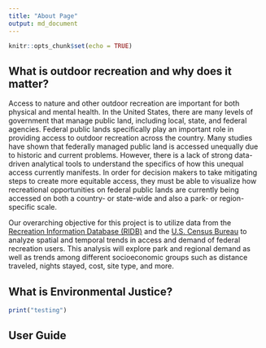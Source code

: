 ```yaml
---
title: "About Page"
output: md_document
---
```


```r
knitr::opts_chunk$set(echo = TRUE)
```


## What is outdoor recreation and why does it matter?

Access to nature and other outdoor recreation are important for both physical and mental health. In the United States, there are many levels of government that manage public land, including local, state, and federal agencies. Federal public lands specifically play an important role in providing access to outdoor recreation across the country. Many studies have shown that federally managed public land is accessed unequally due to historic and current problems. However, there is a lack of strong data-driven analytical tools to understand the specifics of how this unequal access currently manifests. In order for decision makers to take mitigating steps to create more equitable access, they must be able to visualize how recreational opportunities on federal public lands are currently being accessed on both a country- or state-wide and also a park- or region-specific scale.

Our overarching objective for this project is to utilize data from the [Recreation Information Database (RIDB)](https://ridb.recreation.gov/landing) and the [U.S. Census Bureau](https://data.census.gov/cedsci/table?q=United%20States) to analyze spatial and temporal trends in access and demand of federal recreation users. This analysis will explore park and regional demand as well as trends among different socioeconomic groups such as distance traveled, nights stayed, cost, site type, and more.


## What is Environmental Justice?

```r
print("testing")
```



## User Guide